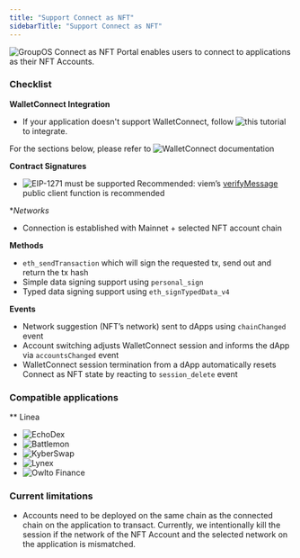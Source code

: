 ```yaml
---
title: "Support Connect as NFT"
sidebarTitle: "Support Connect as NFT"
---
```


![GroupOS Connect as NFT Portal](https://groupos.xyz/wc) enables users to connect to applications as their NFT Accounts.


### Checklist

**WalletConnect Integration**

- If your application doesn't support WalletConnect, follow ![this tutorial](https://docs.walletconnect.com/web3modal/about) to integrate.

For the sections below, please refer to ![WalletConnect documentation](https://docs.walletconnect.com/api/sign/dapp-usage)

**Contract Signatures**

- ![EIP-1271](https://eips.ethereum.org/EIPS/eip-1271) must be supported
    <Info>Recommended: viem’s [verifyMessage](https://viem.sh/docs/actions/public/verifyMessage.html) public client function is recommended</Info>

**Networks*

-  Connection is established with Mainnet + selected NFT account chain

**Methods**

- `eth_sendTransaction` which will sign the requested tx, send out and
return the tx hash
- Simple data signing support using `personal_sign`
- Typed data signing support using `eth_signTypedData_v4`

**Events**

- Network suggestion (NFT’s network) sent to dApps using `chainChanged` event
- Account switching adjusts WalletConnect session and informs the dApp via `accountsChanged` event
- WalletConnect session termination from a dApp automatically resets Connect as NFT state by reacting to `session_delete` event


### Compatible applications

** Linea
- ![EchoDex](https://www.echodex.io/?chain=linea)
- ![Battlemon](https://battlemon.com/)
- ![KyberSwap](https://kyberswap.com/)
- ![Lynex](https://www.lynex.fi/)
- ![Owlto Finance](https://owlto.finance/bridge)



### Current limitations

- Accounts need to be deployed on the same chain as the connected chain on the application to transact. Currently, we intentionally kill the session if the network of the NFT Account and the selected network on the application is mismatched.
